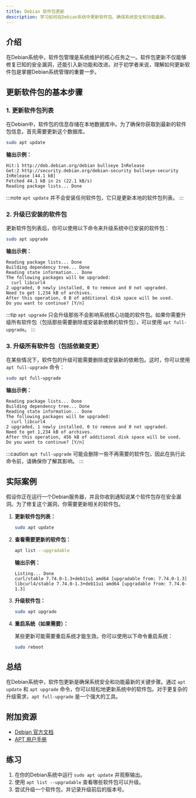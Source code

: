 ```yaml
---
title: Debian 软件包更新
description: 学习如何在Debian系统中更新软件包，确保系统安全和功能最新。
---
```


## 介绍

在Debian系统中，软件包管理是系统维护的核心任务之一。软件包更新不仅能够修复已知的安全漏洞，还能引入新功能和改进。对于初学者来说，理解如何更新软件包是掌握Debian系统管理的重要一步。

## 更新软件包的基本步骤

### 1. 更新软件包列表

在Debian中，软件包的信息存储在本地数据库中。为了确保你获取到最新的软件包信息，首先需要更新这个数据库。

```bash
sudo apt update
```

**输出示例：**

```
Hit:1 http://deb.debian.org/debian bullseye InRelease
Get:2 http://security.debian.org/debian-security bullseye-security InRelease [44.1 kB]
Fetched 44.1 kB in 2s (22.1 kB/s)
Reading package lists... Done
```

:::note
`apt update` 并不会安装任何软件包，它只是更新本地的软件包列表。
:::

### 2. 升级已安装的软件包

更新软件包列表后，你可以使用以下命令来升级系统中已安装的软件包：

```bash
sudo apt upgrade
```

**输出示例：**

```
Reading package lists... Done
Building dependency tree... Done
Reading state information... Done
The following packages will be upgraded:
  curl libcurl4
2 upgraded, 0 newly installed, 0 to remove and 0 not upgraded.
Need to get 1,234 kB of archives.
After this operation, 0 B of additional disk space will be used.
Do you want to continue? [Y/n]
```

:::tip
`apt upgrade` 只会升级那些不会影响系统核心功能的软件包。如果你需要升级所有软件包（包括那些需要删除或安装新依赖的软件包），可以使用 `apt full-upgrade`。
:::

### 3. 升级所有软件包（包括依赖变更）

在某些情况下，软件包的升级可能需要删除或安装新的依赖包。这时，你可以使用 `apt full-upgrade` 命令：

```bash
sudo apt full-upgrade
```

**输出示例：**

```
Reading package lists... Done
Building dependency tree... Done
Reading state information... Done
The following packages will be upgraded:
  curl libcurl4
2 upgraded, 1 newly installed, 0 to remove and 0 not upgraded.
Need to get 1,234 kB of archives.
After this operation, 456 kB of additional disk space will be used.
Do you want to continue? [Y/n]
```

:::caution
`apt full-upgrade` 可能会删除一些不再需要的软件包，因此在执行此命令前，请确保你了解其影响。
:::

## 实际案例

假设你正在运行一个Debian服务器，并且你收到通知说某个软件包存在安全漏洞。为了修复这个漏洞，你需要更新相关的软件包。

1. **更新软件包列表：**

   ```bash
   sudo apt update
   ```

2. **查看需要更新的软件包：**

   ```bash
   apt list --upgradable
   ```

   **输出示例：**

   ```
   Listing... Done
   curl/stable 7.74.0-1.3+deb11u1 amd64 [upgradable from: 7.74.0-1.3]
   libcurl4/stable 7.74.0-1.3+deb11u1 amd64 [upgradable from: 7.74.0-1.3]
   ```

3. **升级软件包：**

   ```bash
   sudo apt upgrade
   ```

4. **重启系统（如果需要）：**

   某些更新可能需要重启系统才能生效。你可以使用以下命令重启系统：

   ```bash
   sudo reboot
   ```

## 总结

在Debian系统中，软件包更新是确保系统安全和功能最新的关键步骤。通过 `apt update` 和 `apt upgrade` 命令，你可以轻松地更新系统中的软件包。对于更复杂的升级需求，`apt full-upgrade` 是一个强大的工具。

## 附加资源

- [Debian 官方文档](https://www.debian.org/doc/)
- [APT 用户手册](https://manpages.debian.org/bullseye/apt/apt.8.en.html)

## 练习

1. 在你的Debian系统中运行 `sudo apt update` 并观察输出。
2. 使用 `apt list --upgradable` 查看哪些软件包可以升级。
3. 尝试升级一个软件包，并记录升级前后的版本号。
